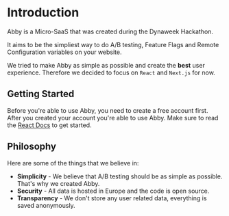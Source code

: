 # Introduction

Abby is a Micro-SaaS that was created during the Dynaweek Hackathon.

It aims to be the simpliest way to do A/B testing, Feature Flags and Remote Configuration variables on your website.

We tried to make Abby as simple as possible and create the **best** user experience. Therefore we decided to focus on `React` and `Next.js` for now.

## Getting Started

Before you're able to use Abby, you need to create a free account first.
After you created your account you're able to use Abby. Make sure to read the [React Docs](/integrations/react) to get started.

## Philosophy

Here are some of the things that we believe in:

- **Simplicity** - We believe that A/B testing should be as simple as possible. That's why we created Abby.
- **Security** - All data is hosted in Europe and the code is open source.
- **Transparency** - We don't store any user related data, everything is saved anonymously.
